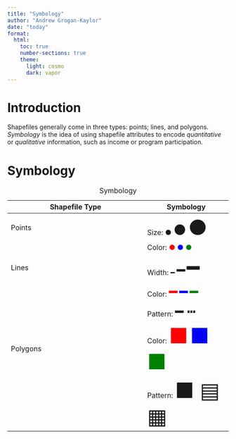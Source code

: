 ```yaml
---
title: "Symbology"
author: "Andrew Grogan-Kaylor"
date: "today"
format:
  html:
    toc: true
    number-sections: true
    theme:
      light: cosmo
      dark: vapor
---
```


# Introduction

Shapefiles generally come in three types: points; lines, and polygons. *Symbology* is the idea of using shapefile attributes to encode *quantitative* or *qualitative* information, such as income or program participation.

# Symbology

| Shapefile Type | Symbology|
|----------------|----------|
| Points         | Size: ● <span style="font-size:2em">●</span> <span style="font-size:3em">●</span>|  
|                | Color: <span style="color:red">●</span> <span style="color:blue">●</span> <span style="color:green">●</span>|
| Lines | Width: ━ <span style="font-size:2em">━</span> <span style="font-size:3em">━</span>|
| | Color: <span style="color:red;font-size:2em">━</span> <span style="color:blue;font-size:2em">━</span> <span style="color:green;font-size:2em">━</span> |
| | Pattern: <span style="font-size:2em">━ ┅</span> | 
| Polygons | Color: <span style="color:red;font-size:3em">■</span> <span style="color:blue;font-size:3em">■</span> <span style="color:green;font-size:3em">■</span>|
| | Pattern: <span style="font-size:3em">■ ▤ ▦</span>

: Symbology
